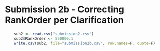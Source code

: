Submission 2b - Correcting RankOrder per Clarification
========================================================
```r
    sub2 <- read.csv("submission2.csv")
    sub2$RankOrder <- 550000:1
    write.csv(sub2, file="submission2b.csv", row.names=F, quote=F)
```

